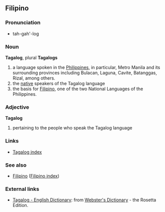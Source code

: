 ==Filipino==
===Pronunciation===
*tah-gah'-log

===Noun===
'''Tagalog''', plural '''Tagalogs'''
#a language spoken in the [[Philippines]], in particular, Metro Manila and its surrounding provinces including Bulacan, Laguna, Cavite, Batanggas, Rizal, among others.
#the [[native]] speakers of the Tagalog language
#the basis for [[Filipino]], one of the two National Languages of the Philippines.

===Adjective===
'''Tagalog'''
#pertaining to the people who speak the Tagalog language

===Links===
*[[Wiktionary:Tagalog index|Tagalog index]]

===See also===
*[[Filipino]] ([[Wiktionary:Filipino index|Filipino index]])

=== External links ===
*[http://www.websters-online-dictionary.org/definition/Tagalog-english/ Tagalog - English Dictionary]: from [http://www.websters-online-dictionary.org/ Webster's Dictionary] - the Rosetta Edition.